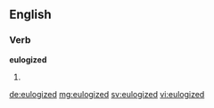 ==English==

===Verb===
'''eulogized'''

# {{past of|eulogize}}

[[de:eulogized]]
[[mg:eulogized]]
[[sv:eulogized]]
[[vi:eulogized]]
